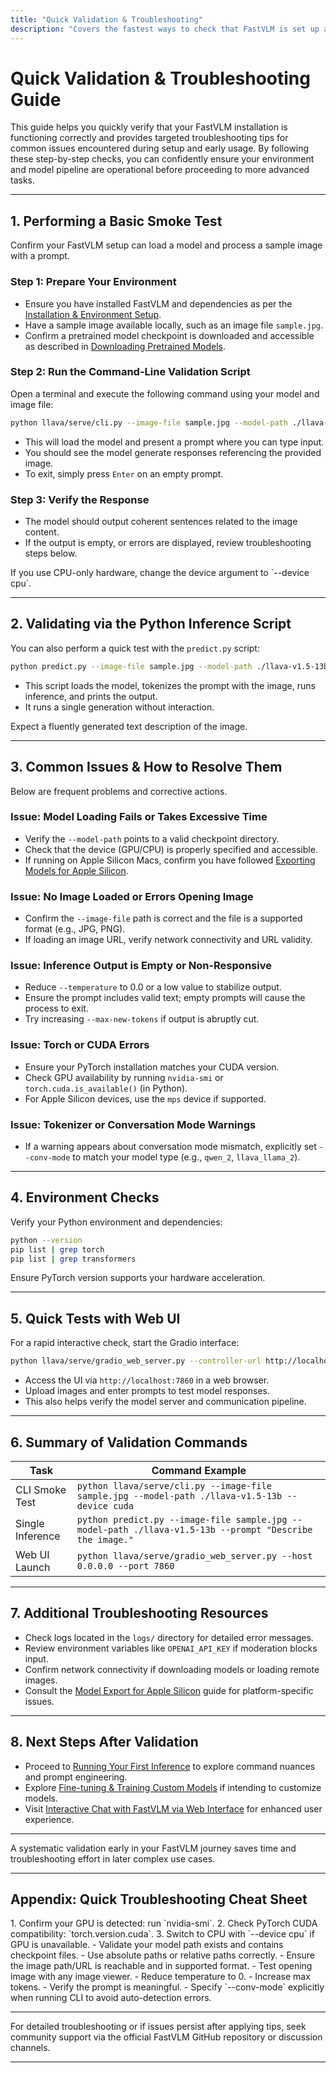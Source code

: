 ```yaml
---
title: "Quick Validation & Troubleshooting"
description: "Covers the fastest ways to check that FastVLM is set up and functioning—basic smoke tests, common installation pitfalls, environment issues, and solutions. Empowers users to self-diagnose and resolve early blockers confidently."
---
```


# Quick Validation & Troubleshooting Guide

This guide helps you quickly verify that your FastVLM installation is functioning correctly and provides targeted troubleshooting tips for common issues encountered during setup and early usage. By following these step-by-step checks, you can confidently ensure your environment and model pipeline are operational before proceeding to more advanced tasks.

---

## 1. Performing a Basic Smoke Test

Confirm your FastVLM setup can load a model and process a sample image with a prompt.

### Step 1: Prepare Your Environment

- Ensure you have installed FastVLM and dependencies as per the [Installation & Environment Setup](./installation.md).
- Have a sample image available locally, such as an image file `sample.jpg`.
- Confirm a pretrained model checkpoint is downloaded and accessible as described in [Downloading Pretrained Models](./download-models.md).

### Step 2: Run the Command-Line Validation Script

Open a terminal and execute the following command using your model and image file:

```bash
python llava/serve/cli.py --image-file sample.jpg --model-path ./llava-v1.5-13b --device cuda
```

- This will load the model and present a prompt where you can type input.
- You should see the model generate responses referencing the provided image.
- To exit, simply press `Enter` on an empty prompt.

### Step 3: Verify the Response

- The model should output coherent sentences related to the image content.
- If the output is empty, or errors are displayed, review troubleshooting steps below.

<Tip>
If you use CPU-only hardware, change the device argument to `--device cpu`.
</Tip>

---

## 2. Validating via the Python Inference Script

You can also perform a quick test with the `predict.py` script:

```bash
python predict.py --image-file sample.jpg --model-path ./llava-v1.5-13b --prompt "Describe the image." --conv-mode qwen_2
```

- This script loads the model, tokenizes the prompt with the image, runs inference, and prints the output.
- It runs a single generation without interaction.

<Check>
Expect a fluently generated text description of the image.
</Check>

---

## 3. Common Issues & How to Resolve Them

Below are frequent problems and corrective actions.

### Issue: Model Loading Fails or Takes Excessive Time

- Verify the `--model-path` points to a valid checkpoint directory.
- Check that the device (GPU/CPU) is properly specified and accessible.
- If running on Apple Silicon Macs, confirm you have followed [Exporting Models for Apple Silicon](../../apple-device-inference/apple-silicon-export).

### Issue: No Image Loaded or Errors Opening Image

- Confirm the `--image-file` path is correct and the file is a supported format (e.g., JPG, PNG).
- If loading an image URL, verify network connectivity and URL validity.

### Issue: Inference Output is Empty or Non-Responsive

- Reduce `--temperature` to 0.0 or a low value to stabilize output.
- Ensure the prompt includes valid text; empty prompts will cause the process to exit.
- Try increasing `--max-new-tokens` if output is abruptly cut.

### Issue: Torch or CUDA Errors

- Ensure your PyTorch installation matches your CUDA version.
- Check GPU availability by running `nvidia-smi` or `torch.cuda.is_available()` (in Python).
- For Apple Silicon devices, use the `mps` device if supported.

### Issue: Tokenizer or Conversation Mode Warnings

- If a warning appears about conversation mode mismatch, explicitly set `--conv-mode` to match your model type (e.g., `qwen_2`, `llava_llama_2`).

---

## 4. Environment Checks

Verify your Python environment and dependencies:

```bash
python --version
pip list | grep torch
pip list | grep transformers
```

Ensure PyTorch version supports your hardware acceleration.

---

## 5. Quick Tests with Web UI

For a rapid interactive check, start the Gradio interface:

```bash
python llava/serve/gradio_web_server.py --controller-url http://localhost:21001 --host 0.0.0.0 --port 7860
```

- Access the UI via `http://localhost:7860` in a web browser.
- Upload images and enter prompts to test model responses.
- This also helps verify the model server and communication pipeline.


---

## 6. Summary of Validation Commands

| Task                  | Command Example                                                                                     |
|-----------------------|--------------------------------------------------------------------------------------------------|
| CLI Smoke Test        | `python llava/serve/cli.py --image-file sample.jpg --model-path ./llava-v1.5-13b --device cuda`     |
| Single Inference      | `python predict.py --image-file sample.jpg --model-path ./llava-v1.5-13b --prompt "Describe the image."` |
| Web UI Launch         | `python llava/serve/gradio_web_server.py --host 0.0.0.0 --port 7860`                              |


---

## 7. Additional Troubleshooting Resources

- Check logs located in the `logs/` directory for detailed error messages.
- Review environment variables like `OPENAI_API_KEY` if moderation blocks input.
- Confirm network connectivity if downloading models or loading remote images.
- Consult the [Model Export for Apple Silicon](../../apple-device-inference/apple-silicon-export.md) guide for platform-specific issues.


---

## 8. Next Steps After Validation

- Proceed to [Running Your First Inference](./first-inference.md) to explore command nuances and prompt engineering.
- Explore [Fine-tuning & Training Custom Models](../../guides/core-workflows/finetuning-models.md) if intending to customize models.
- Visit [Interactive Chat with FastVLM via Web Interface](../../guides/core-workflows/using-gradio-web.md) for enhanced user experience.


---

<Tip>
A systematic validation early in your FastVLM journey saves time and troubleshooting effort in later complex use cases.
</Tip>

---

## Appendix: Quick Troubleshooting Cheat Sheet

<AccordionGroup title="Common Issues and Fixes">
<Accordion title="CUDA Not Found / Device Error">
1. Confirm your GPU is detected: run `nvidia-smi`.
2. Check PyTorch CUDA compatibility: `torch.version.cuda`.
3. Switch to CPU with `--device cpu` if GPU is unavailable.
</Accordion>
<Accordion title="ModelFileNotFound">
- Validate your model path exists and contains checkpoint files.
- Use absolute paths or relative paths correctly.
</Accordion>
<Accordion title="Image Loading Error">
- Ensure the image path/URL is reachable and in supported format.
- Test opening image with any image viewer.
</Accordion>
<Accordion title="Empty or No Response Output">
- Reduce temperature to 0.
- Increase max tokens.
- Verify the prompt is meaningful.
</Accordion>
<Accordion title="Warning about Conversation Mode">
- Specify `--conv-mode` explicitly when running CLI to avoid auto-detection errors.
</Accordion>
</AccordionGroup>


---

For detailed troubleshooting or if issues persist after applying tips, seek community support via the official FastVLM GitHub repository or discussion channels.


---